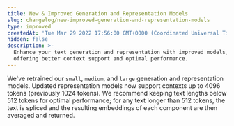 ```yaml
---
title: New & Improved Generation and Representation Models
slug: changelog/new-improved-generation-and-representation-models
type: improved
createdAt: 'Tue Mar 29 2022 17:56:00 GMT+0000 (Coordinated Universal Time)'
hidden: false
description: >-
  Enhance your text generation and representation with improved models, now
  offering better context support and optimal performance.
---
```

We've retrained our `small`, `medium`, and `large` generation and representation models. Updated representation models now support contexts up to 4096 tokens (previously 1024 tokens). We recommend keeping text lengths below 512 tokens for optimal performance; for any text longer than 512 tokens, the text is spliced and the resulting embeddings of each component are then averaged and returned.
